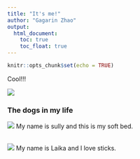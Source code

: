 ```yaml
---
title: "It's me!"
author: "Gagarin Zhao"
output:
  html_document:
    toc: true
    toc_float: true
---
```


```r
knitr::opts_chunk$set(echo = TRUE)
```



Cool!!!

![](https://media1.tenor.com/images/45e529c116a1758fd09bdb27e2172eca/tenor.gif?itemid=11674749)


### The dogs in my life
![](IMG_6359.jpeg)
My name is sully and this is my soft bed.
<br></br>

![](IMG_7848.jpg)
My name is Laika and I love sticks.